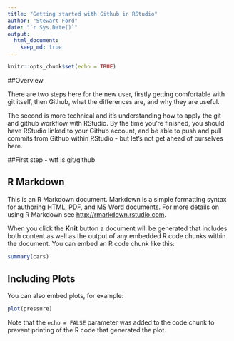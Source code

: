 ```yaml
---
title: "Getting started with Github in RStudio"
author: "Stewart Ford"
date: "`r Sys.Date()`"
output: 
  html_document: 
    keep_md: true
---
```


```r
knitr::opts_chunk$set(echo = TRUE)
```

##Overview

There are two steps here for the new user, firstly getting comfortable with git itself, then Github, what the differences are, and why they are useful. 

The second is more technical and it's understanding how to apply the git and github workflow with RStudio. By the time you're finished, you should have RStudio linked to your Github account, and be able to push and pull commits from Github within RStudio - but let's not get ahead of ourselves here. 

##First step - wtf is git/github



## R Markdown

This is an R Markdown document. Markdown is a simple formatting syntax for authoring HTML, PDF, and MS Word documents. For more details on using R Markdown see <http://rmarkdown.rstudio.com>.

When you click the **Knit** button a document will be generated that includes both content as well as the output of any embedded R code chunks within the document. You can embed an R code chunk like this:

```r
summary(cars)
```

## Including Plots

You can also embed plots, for example:

```r
plot(pressure)
```

Note that the `echo = FALSE` parameter was added to the code chunk to prevent printing of the R code that generated the plot.
